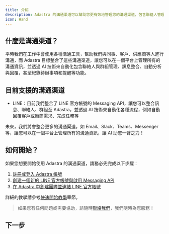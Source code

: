 ```yaml
---
title: 介紹
description: Adastra 的溝通渠道可以幫助您更有效地管理您的溝通渠道，包含聯絡人管理、群組管理、訊息整合等功能，目前整合了 LINE 作為主要的溝通渠道，並使用 AI 技術來自動化各種流程。
icon: Hand
---
```


## 什麼是溝通渠道？

平時我們在工作中會使用各種溝通工具，幫助我們與同事、客戶、供應商等人進行溝通，而 Adastra 目標整合了這些溝通渠道，讓您可以在一個平台上管理所有的溝通資訊，並透過 AI 技術來自動化包含聯絡人與群組管理、訊息整合、自動分析與回覆，甚至紀錄待辦事項和提醒等功能。

## 目前支援的溝通渠道

- LINE：目前我們整合了 LINE 官方帳號的 Messaging API，讓您可以整合訊息、聯絡人、群組至 Adastra，並透過 AI 技術來自動化各種流程，例如自動回覆客戶或廠商需求、完成任務等

未來，我們將會整合更多的溝通渠道，如 Email、Slack、Teams、Messenger 等，讓您可以在一個平台上管理所有的溝通資訊，讓 AI 助您一臂之力！

## 如何開始？

如果您想要開始使用 Adastra 的溝通渠道，請務必先完成以下步驟：

1. [註冊或登入 Adastra 帳號](https://adastra.tw/)
2. [創建一個新的 LINE 官方帳號與啟用 Messaging API](https://developers.line.biz/console/)
3. [在 Adastra 中創建團隊並連結 LINE 官方帳號](https://adastra.tw/dashboard)

詳細的教學請參考[快速開始教學](/docs/channels/getting-started)章節。

> 如果您有任何問題或需要協助，請隨時[聯絡我們](https://adastra.tw/#contact)，我們隨時為您服務！

## 下一步

<Cards>
  <Card title="快速開始教學" href="/docs/channels/getting-started" />
</Cards>
